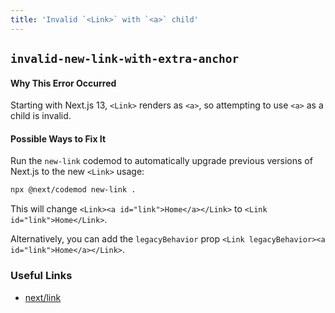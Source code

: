 ```yaml
---
title: 'Invalid `<Link>` with `<a>` child'
---
```


## `invalid-new-link-with-extra-anchor`

#### Why This Error Occurred

Starting with Next.js 13, `<Link>` renders as `<a>`, so attempting to use `<a>` as a child is invalid.

#### Possible Ways to Fix It

Run the `new-link` codemod to automatically upgrade previous versions of Next.js to the new `<Link>` usage:

```bash filename="Terminal"
npx @next/codemod new-link .
```

This will change `<Link><a id="link">Home</a></Link>` to `<Link id="link">Home</Link>`.

Alternatively, you can add the `legacyBehavior` prop `<Link legacyBehavior><a id="link">Home</a></Link>`.

### Useful Links

- [next/link](/docs/pages/api-reference/components/link)
